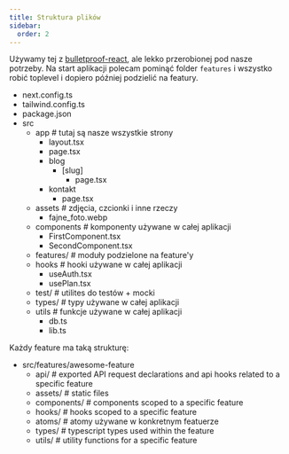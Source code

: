 ```yaml
---
title: Struktura plików
sidebar:
  order: 2
---
```


Używamy tej z [bulletproof-react](https://github.com/alan2207/bulletproof-react/blob/master/docs/project-structure.md), ale lekko przerobionej pod nasze potrzeby. Na start aplikacji polecam pominąć folder `features` i wszystko robić toplevel i dopiero później podzielić na featury.

<FileTree>

- next.config.ts
- tailwind.config.ts
- package.json
- src
  - app # tutaj są nasze wszystkie strony
    - layout.tsx
    - page.tsx
    - blog
      - [slug]
        - page.tsx
    - kontakt
      - page.tsx
  - assets # zdjęcia, czcionki i inne rzeczy
    - fajne_foto.webp
  - components # komponenty używane w całej aplikacji
    - FirstComponent.tsx
    - SecondComponent.tsx
  - features/ # moduły podzielone na feature'y
  - hooks # hooki używane w całej aplikacji
    - useAuth.tsx
    - usePlan.tsx
  - test/ # utilites do testów + mocki
  - types/ # typy używane w całej aplikacji
  - utils # funkcje używane w całej aplikacji
    - db.ts
    - lib.ts

</FileTree>

Każdy feature ma taką strukturę:

<FileTree>

- src/features/awesome-feature
  - api/ # exported API request declarations and api hooks related to a specific feature
  - assets/ # static files
  - components/ # components scoped to a specific feature
  - hooks/ # hooks scoped to a specific feature
  - atoms/ # atomy używane w konkretnym featuerze
  - types/ # typescript types used within the feature
  - utils/ # utility functions for a specific feature

</FileTree>